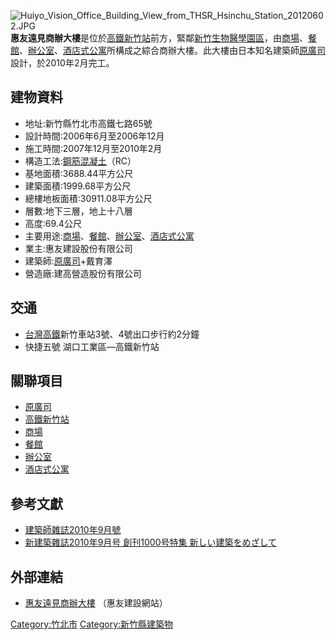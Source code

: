 {{unreferenced|time=2010-12-28T14:24:20+00:00}}
[[File:Huiyo_Vision_Office_Building_View_from_THSR_Hsinchu_Station_20120602.JPG|thumb]]
'''惠友遠見商辦大樓'''是位於[[高鐵新竹站|高鐵新竹站]]前方，緊鄰[[新竹生物醫學園區|新竹生物醫學園區]]，由[[商場|商場]]、[[餐館|餐館]]、[[辦公室|辦公室]]、[[酒店式公寓|酒店式公寓]]所構成之綜合商辦大樓。此大樓由日本知名建築師[[原廣司|原廣司]]設計，於2010年2月完工。


==建物資料==
* 地址:新竹縣竹北市高鐵七路65號
* 設計時間:2006年6月至2006年12月
* 施工時間:2007年12月至2010年2月
* 構造工法:[[鋼筋混凝土|鋼筋混凝土]]（RC）
* 基地面積:3688.44平方公尺
* 建築面積:1999.68平方公尺
* 總樓地板面積:30911.08平方公尺
* 層數:地下三層，地上十八層
* 高度:69.4公尺
* 主要用途:[[商場|商場]]、[[餐館|餐館]]、[[辦公室|辦公室]]、[[酒店式公寓|酒店式公寓]]
* 業主:惠友建設股份有限公司
* 建築師:[[原廣司|原廣司]]+戴育澤
* 營造廠:建高營造股份有限公司

==交通==
* [[台灣高鐵|台灣高鐵]]新竹車站3號、4號出口步行約2分鐘
* 快捷五號 湖口工業區—高鐵新竹站

==關聯項目==
* [[原廣司|原廣司]]
* [[高鐵新竹站|高鐵新竹站]]
* [[商場|商場]]
* [[餐館|餐館]]
* [[辦公室|辦公室]]
* [[酒店式公寓|酒店式公寓]]

==參考文獻==
* [http://www.twarchitect.org.tw/2010.09/A1-3.htm 建築師雜誌2010年9月號] {{Wayback|url=http://www.twarchitect.org.tw/2010.09/A1-3.htm |date=20120205004714 }}
* [https://web.archive.org/web/20110106160456/http://www.shinkenchiku.net/sk/index.php 新建築雜誌2010年9月号 創刊1000号特集 新しい建築をめざして]

==外部連結==
* [https://web.archive.org/web/20130604061218/http://vision.thehuiyo.com/ 惠友遠見商辦大樓] （惠友建設網站）

[[Category:竹北市|Category:竹北市]]
[[Category:新竹縣建築物|Category:新竹縣建築物]]